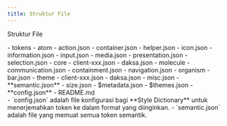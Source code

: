 ```yaml
---
title: Struktur File
---
```



Struktur File

<FileTree>
- tokens
  - atom
    - action.json
    - container.json
    - helper.json
    - icon.json
    - information.json
    - input.json
    - media.json
    - presentation.json
    - selection.json
  - core
    - client-xxx.json
    - daksa.json
  - molecule
    - communication.json
    - containment.json
    - navigation.json
  - organism
    - bar.json
  - theme
    - client-xxx.json
    - daksa.json
  - misc.json
  - **semantic.json**
  - size.json
  - $metadata.json
  - $themes.json
- **config.json**
- README.md
</FileTree>

<br />

<Badge variant='caution' text='Keterangan:' />
- `config.json` adalah file konfigurasi bagi **Style Dictionary** untuk menerjemahkan token ke dalam format yang diinginkan.
- `semantic.json` adalah file yang memuat semua token semantik.